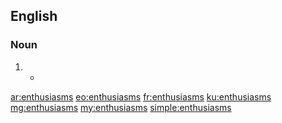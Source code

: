 ==English==

===Noun===
{{head|en}}

# {{plural of|enthusiasm}}
#* {{quote-book|author=[[wikipedia:George Orwell|George Orwell]]|title=1984|page=21|year=1948|passage=Parsons was Winston's fellow-employee at the Ministry of Truth. He was a fattish but active man of paralysing stupidity, a mass of imbecile enthusiasms}}

[[ar:enthusiasms]]
[[eo:enthusiasms]]
[[fr:enthusiasms]]
[[ku:enthusiasms]]
[[mg:enthusiasms]]
[[my:enthusiasms]]
[[simple:enthusiasms]]